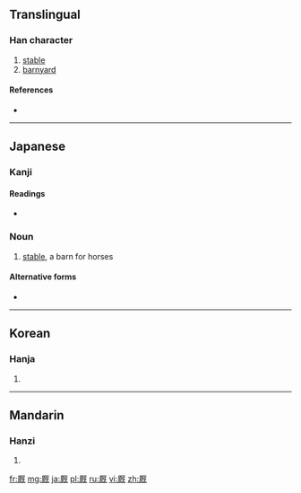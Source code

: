 {{also|廄}}
==Translingual==

===Han character===
{{Han char|rn=27|rad=厂|as=09|sn=11|four=|canj=一日戈山 (MAIU)|ids=⿸[[厂]][[既]]}}

# [[stable]]
# [[barnyard]]

====References====
* {{Han ref|kx=0162.380|dkj=03006|dj=0370.170|hdz=10075.210|uh=53A9|ud=21417}}

----

==Japanese==

===Kanji===
{{ja-kanji|grade=|rs=厂09}}

====Readings====
* {{ja-readings|on=[[きゅう]] (kyū)|kun=[[うまや]] (umaya)}}

===Noun===
{{ja-noun|うまや}} 

# [[stable]], a barn for horses

====Alternative forms====
* {{l|ja|馬屋}} 
----

==Korean==

===Hanja===
{{ko-hanja|hangeul=구|rv=gu|mr=ku}}

# {{defn|lang=ko|sort=厂09}}

----

==Mandarin==

===Hanzi===
{{cmn-hanzi|tra=廄|pin=[[jiù]] ([[jiu4]])|wg=chiu<sup>4</sup>}}

# {{defn|lang=cmn|sort=厂09}}

[[fr:厩]]
[[mg:厩]]
[[ja:厩]]
[[pl:厩]]
[[ru:厩]]
[[vi:厩]]
[[zh:厩]]